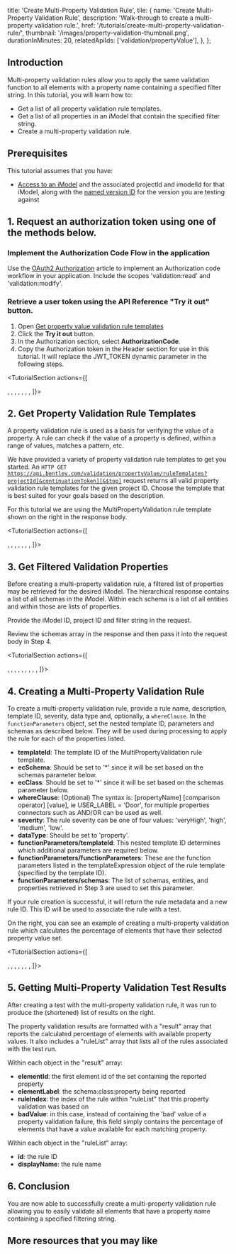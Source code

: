   title: 'Create Multi-Property Validation Rule',
  tile: {
    name: 'Create Multi-Property Validation Rule',
    description:
      'Walk-through to create a multi-property validation rule.',
    href: '/tutorials/create-multi-property-validation-rule/',
    thumbnail: '/images/property-validation-thumbnail.png',
    durationInMinutes: 20,
    relatedApiIds: ['validation/propertyValue'],
  },
};

<Introduction 
  skillLevel="Basic" 
  durationInMinutes="20" >

## Introduction

Multi-property validation rules allow you to apply the same validation function to all elements with a property name containing a specified filter string. In this tutorial, you will learn how to:

- Get a list of all property validation rule templates.
- Get a list of all properties in an iModel that contain the specified filter string.
- Create a multi-property validation rule.

</Introduction>

<TutorialSection>

## Prerequisites

This tutorial assumes that you have:

- [Access to an iModel](/tutorials/web-application-quick-start/#3-create-an-imodel) and the associated projectId and imodelId for that iModel, along with the [named version ID](/apis/imodels/operations/get-imodel-named-version-details/) for the version you are testing against

</TutorialSection>

<TutorialSection>

## 1. Request an authorization token using one of the methods below.

### Implement the Authorization Code Flow in the application

Use the [OAuth2 Authorization](/apis/overview/authorization/) article to implement an Authorization code workflow in your application. Include the scopes 'validation:read' and 'validation:modify'.

### Retrieve a user token using the API Reference "Try it out" button.

1. Open [Get property value validation rule templates](/apis/validation/operations/get-validation-propertyvalue-rule-templates/)
1. Click the **Try it out** button.
1. In the Authorization section, select **AuthorizationCode**.
1. Copy the Authorization token in the Header section for use in this tutorial. It will replace the JWT_TOKEN dynamic parameter in the following steps.

</TutorialSection>

<TutorialSection actions={[
  <Title>Request Syntax</Title>,
  <CodeBlock language='http' code={`GET https://api.bentley.com/validation/propertyValue/ruleTemplates?projectId=00000000-0000-0000-0000-000000000000 HTTP/1.1`} />,
  <Title>Request Headers</Title>,
  <CodeBlock language='http' code={`Accept: application/vnd.bentley.itwin-platform.v1+json
Authorization: Bearer JWT_TOKEN`} />,
  <Title>Response Headers</Title>,
  <CodeBlock language='http' code={`Content-Type: application/json`} />,
  <Title>Response Body</Title>,
  <CodeBlock language='json' code={`{
  "ruleTemplates": [{
    "id": "1cKcvg7Ky0e66uT-2u8vpW9vzfUgkKBIp6XGd_WdXPM",
    "displayName": "MultiPropertyValidation",
    "description": "Runs a given template on multiple properties in iModel Schema",
    "prompt": "Runs a given template on multiple properties in iModel Schema",
    "templateExpression": {
      "templateId": "a5896553-e248-4619-b7c8-5bcb4878e51c",
      "functionParameters": {
        "propertyName": "LastMod"
      },
      "schemas": [{
        "name": "Architecture_rvt_ThreeD_3D",
        "label": null,
        "entities": [{
          "name": "Cameras",
          "label": null,
          "properties": [{
            "name": "Eye__x0020__Elevation_PG_VIEW_CAMERA_Length",
            "label": "Eye Elevation"
          }, {
            "name": "Far__x0020__Clip__x0020__Offset_PG_VIEW_EXTENTS_Length",
            "label": "Far Clip Offset"
          }, {
            "name": "Target__x0020__Elevation_PG_VIEW_CAMERA_Length",
            "label": "Target Elevation"
          }]
        }]
      }]
    }
  }],
  "_links": {
    "next": null
  }
}
}`} />
]}>

## 2. Get Property Validation Rule Templates

A property validation rule is used as a basis for verifying the value of a property. A rule can check if the value of a property is defined, within a range of values, matches a pattern, etc.

We have provided a variety of property validation rule templates to get you started. An <code>HTTP GET https://api.bentley.com/validation/propertyValue/ruleTemplates?projectId[&continuationToken][&$top]</code> request returns all valid property validation rule templates for the given project ID. Choose the template that is best suited for your goals based on the description.

For this tutorial we are using the MultiPropertyValidation rule template shown on the right in the response body.

</TutorialSection>

<TutorialSection actions={[
  <Title>Request Syntax</Title>,
  <CodeBlock language='http' code={`GET https://api.bentley.com/validation/propertyValue/properties/imodels/00000000-0000-0000-0000-000000000000?projectId=00000000-0000-0000-0000-000000000000&filter=LENGTH HTTP/1.1`} />,
  <Title>Request Headers</Title>,
  <CodeBlock language='http' code={`Accept: application/vnd.bentley.itwin-platform.v1+json
Authorization: Bearer JWT_TOKEN`} />,
  <Title>Response Headers</Title>,
  <CodeBlock language='http' code={`Content-Type: application/json`} />,
  <Title>Response Body</Title>,
  <CodeBlock language='json' code={`{
  "data": {
    "searchProperty": {
      "schemas": [
        {
          "name": "Architecture_rvt_ThreeD_3D",
          "label": null,
          "entities": [
            {
              "name": "Cameras",
              "label": null,
              "properties": [
                {
                  "name": "Eye__x0020__Elevation_PG_VIEW_CAMERA_Length",
                  "label": "Eye Elevation"
                },
                {
                  "name": "Far__x0020__Clip__x0020__Offset_PG_VIEW_EXTENTS_Length",
                  "label": "Far Clip Offset"
                },
                {
                  "name": "Target__x0020__Elevation_PG_VIEW_CAMERA_Length",
                  "label": "Target Elevation"
                }
              ]
            }
          ]
        }
      ]
    }
  }
}`} />
]}>

## 3. Get Filtered Validation Properties

Before creating a multi-property validation rule, a filtered list of properties may be retrieved for the desired iModel. The hierarchical response contains a list of all schemas in the iModel. Within each schema is a list of all entities and within those are lists of properties.

Provide the iModel ID, project ID and filter string in the request.

Review the schemas array in the response and then pass it into the request body in Step 4.

</TutorialSection>

<TutorialSection actions={[
  <Title>Request Syntax</Title>,
  <CodeBlock language='http' code={`POST https://api.bentley.com/validation/propertyValue/rules HTTP/1.1`} />,
  <Title>Request Headers</Title>,
  <CodeBlock language='http' code={`Accept: application/vnd.bentley.itwin-platform.v1+json
Authorization: Bearer JWT_TOKEN`} />,
  <Title>Request Body</Title>,
  <CodeBlock language='json' code={`{
  "displayName":"TestRule1",
  "description":"test rule",
  "templateId": "0000000000000000000000000000000000000000000",
  "severity": "high",
  "ecSchema": "*",
  "ecClass": "*",
  "whereClause": "",
  "dataType": "property",
  "functionParameters": {
    "templateId": "0000000000000000000000000000000000000000000",
    "functionParameters": {
      "propertyName": "Len"
    },
    "schemas": [
      {
        "name": "Architecture_rvt_ThreeD_3D",
        "label": null,
        "entities": [
          {
            "name": "Cameras",
            "label": null,
            "properties": [
              {
                "name": "Eye__x0020__Elevation_PG_VIEW_CAMERA_Length",
                "label": "Eye Elevation"
              },
              {
                "name": "Far__x0020__Clip__x0020__Offset_PG_VIEW_EXTENTS_Length",
                "label": "Far Clip Offset"
              },
              {
                "name": "Target__x0020__Elevation_PG_VIEW_CAMERA_Length",
                "label": "Target Elevation"
              }
            ]
          }
        ]
      }
    ]
  }
}`} />,
  <Title>Response Headers</Title>,
  <CodeBlock language='http' code={`Content-Type: application/json`} />,
  <Title>Response Body</Title>,
  <CodeBlock language='json' code={`{
  "rule": {
    "id": "ZuO3OCC8sUuVcgeXz1Ih_aW46T-rqU1DrOAlAo6t8xc",
    "displayName": "MultiPropPctAvailRule",
    "description": "Multi-property percent available test rule",
    "templateId": "0000000000000000000000000000000000000000000",
    "severity": "high",
    "ecSchema": "*",
    "ecClass": "*",
    "whereClause": null,
    "functionParameters": {
      "templateId": "0000000000000000000000000000000000000000000",
      "functionParameters": {
        "propertyName": "Len"
      },
      "schemas": [
        {
          "name": "Architecture_rvt_ThreeD_3D",
          "label": null,
          "entities": [
            {
              "name": "Cameras",
              "label": null,
              "properties": [
                {
                  "name": "Eye__x0020__Elevation_PG_VIEW_CAMERA_Length",
                  "label": "Eye Elevation"
                },
                {
                  "name": "Far__x0020__Clip__x0020__Offset_PG_VIEW_EXTENTS_Length",
                  "label": "Far Clip Offset"
                },
                {
                  "name": "Target__x0020__Elevation_PG_VIEW_CAMERA_Length",
                  "label": "Target Elevation"
                }
              ]
            }
          ]
        }
      ]
    },
    "dataType": "property",
    "_links": {
      "self": {
        "href": "https://dev-api.bentley.com/validation/propertyValue/rules/00000000000000000000000000-0000000000000000"
      }
    }
  }
}`} />
]}>

## 4. Creating a Multi-Property Validation Rule

To create a multi-property validation rule, provide a rule name, description, template ID, severity, data type and, optionally, a `whereClause`.
In the `functionParameters` object, set the nested template ID, parameters and schemas as described below. They will be used during processing to apply the rule for each of the properties listed.

- **templateId**: The template ID of the MultiPropertyValidation rule template.
- **ecSchema**: Should be set to '*'  since it will be set based on the schemas parameter below.
- **ecClass**: Should be set to '*' since it will be set based on the schemas parameter below.
- **whereClause**: (Optional) The syntax is: [propertyName] [comparison operator] [value], ie USER_LABEL = 'Door', for multiple properties connectors such as AND/OR can be used as well.
- **severity**: The rule severity can be one of four values: 'veryHigh', 'high', 'medium', 'low'.
- **dataType**: Should be set to 'property'.
- **functionParameters/templateId**: This nested template ID determines which additional parameters are required below.
- **functionParameters/functionParameters**: These are the function parameters listed in the templateExpression object of the rule template (specified by the template ID).
- **functionParameters/schemas**: The list of schemas, entities, and properties retrieved in Step 3 are used to set this parameter.

If your rule creation is successful, it will return the rule metadata and a new rule ID. This ID will be used to associate the rule with a test.

On the right, you can see an example of creating a multi-property validation rule which calculates the percentage of elements that have their selected property value set.

</TutorialSection>

<TutorialSection actions={[
  <Title>Request Syntax</Title>,
  <CodeBlock language='http' code={`GET https://api.bentley.com/validation/propertyValue/results/000000000000000-000000000000000000000000000000000-00000-00000000 HTTP/1.1`} />,
  <Title>Request Headers</Title>,
  <CodeBlock language='http' code={`Accept: application/vnd.bentley.itwin-platform.v1+json
Authorization: Bearer JWT_TOKEN`} />,
  <Title>Response Headers</Title>,
  <CodeBlock language='http' code={`Content-Type: application/json`} />,
  <Title>Response Body</Title>,
  <CodeBlock language='json' code={`{
  "result":[
    {
      "elementId": "0x16fc",
      "elementLabel": "Percent Available (Architecture_rvt_ThreeD_3D:Roofs:Type__x0020__Comments_PG_IDENTITY_DATA_Text_TYPE)",
      "ruleIndex": 0,
      "badValue": "0"
    },
    {
      "elementId": "0x16fc",
      "elementLabel": "Percent Available (Architecture_rvt_ThreeD_3D:Roofs:FamilyType)",
      "ruleIndex": 0,
      "badValue": "100"
    },
    {
      "elementId": "N/A",
      "elementLabel": "No property found",
      "ruleIndex": 0,
      "badValue": "TypeDefinition is not a valid property."
    },
    {
      "elementId": "0x1fd7",
      "elementLabel": "Percent Available (Architecture_rvt_ThreeD_3D:Specialty__x0020__Equipment:Door__x0020__Opening_INVALID_Length_TYPE)",
      "ruleIndex": 0,
      "badValue": "20"
    },
    {
      "elementId": "0x1fd7",
      "elementLabel": "Percent Available (Architecture_rvt_ThreeD_3D:Specialty__x0020__Equipment:OmniClass__x0020__Number_PG_IDENTITY_DATA_Text_TYPE)",
      "ruleIndex": 0,
      "badValue": "10"
    },
    {
      "elementId": "0x1fd7",
      "elementLabel": "Percent Available (Architecture_rvt_ThreeD_3D:Specialty__x0020__Equipment:Width_INVALID_Length_TYPE)",
      "ruleIndex": 0,
      "badValue": "20"
    },
    {
      "elementId": "0x1fd7",
      "elementLabel": "Percent Available (Architecture_rvt_ThreeD_3D:Specialty__x0020__Equipment:Depth_INVALID_Length_TYPE)",
      "ruleIndex": 0,
      "badValue": "20"
    },
    {
      "elementId": "0x1fd7",
      "elementLabel": "Percent Available (Architecture_rvt_ThreeD_3D:Specialty__x0020__Equipment:Manufacturer_PG_IDENTITY_DATA_Text_TYPE)",
      "ruleIndex": 0,
      "badValue": "40"
    },
    {
      "elementId": "0x1fd7",
      "elementLabel": "Percent Available (Architecture_rvt_ThreeD_3D:Specialty__x0020__Equipment:Type__x0020__Comments_PG_IDENTITY_DATA_Text_TYPE)",
      "ruleIndex": 0,
      "badValue": "40"
    },
    {
      "elementId": "0x1fd7",
      "elementLabel": "Percent Available (Architecture_rvt_ThreeD_3D:Specialty__x0020__Equipment:Type__x0020__Mark_PG_IDENTITY_DATA_Text_TYPE)",
      "ruleIndex": 0,
      "badValue": "0"
    },
    {
      "elementId": "0x1fd7",
      "elementLabel": "Percent Available (Architecture_rvt_ThreeD_3D:Specialty__x0020__Equipment:OmniClass__x0020__Title_PG_IDENTITY_DATA_Text_TYPE)",
      "ruleIndex": 0,
      "badValue": "40"
    },
    {
      "elementId": "0x1fd7",
      "elementLabel": "Percent Available (Architecture_rvt_ThreeD_3D:Specialty__x0020__Equipment:Assembly__x0020__Code_PG_IDENTITY_DATA_Text_TYPE)",
      "ruleIndex": 0,
      "badValue": "70"
    }
  ],
  "ruleList":[
    {
      "id":"0000000000000000000000000000000000000000000",
      "displayName": "MultiPropPctAvailRule"
     }
  ]
}`} />
]}>

## 5. Getting Multi-Property Validation Test Results

After creating a test with the multi-property validation rule, it was run to produce the (shortened) list of results on the right.

The property validation results are formatted with a "result" array that reports the calculated percentage of elements with available property values. It also includes a "ruleList" array that lists all of the rules associated with the test run.

Within each object in the "result" array:

- **elementId**: the first element id of the set containing the reported property 
- **elementLabel**: the schema:class:property being reported
- **ruleIndex**: the index of the rule within "ruleList" that this property validation was based on
- **badValue**: in this case, instead of containing the 'bad' value of a property validation failure, this field simply contains the percentage of elements that have a value available for each matching property.

Within each object in the "ruleList" array:

- **id**: the rule ID
- **displayName**: the rule name

## 6. Conclusion

You are now able to successfully create a multi-property validation rule allowing you to easily validate all elements that have a property name containing a specified filtering string.

</TutorialSection>

<ContinueLearningSection>

## More resources that you may like

<TileList>
  <ResourceTile
    title="Validation API documentation"
    href="/api-groups/validation/"
    description="An overview and detailed version of Validation API documentation, including both Clash Detection and Property Validation."
  />
</TileList>

</ContinueLearningSection>
